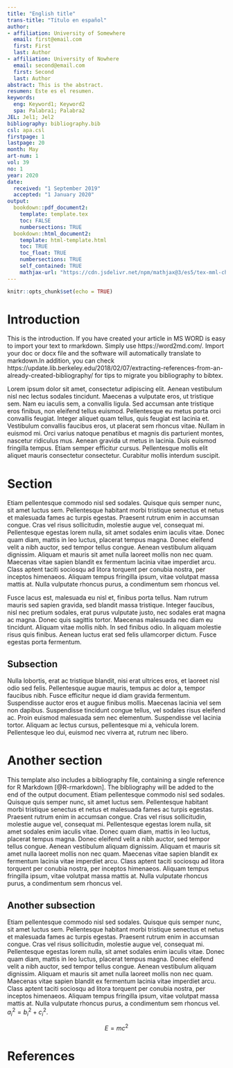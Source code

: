 ```yaml
---
title: "English title"
trans-title: "Título en español"
author:
- affiliation: University of Somewhere
  email: first@email.com
  first: First
  last: Author
- affiliation: University of Nowhere
  email: second@email.com
  first: Second
  last: Author
abstract: This is the abstract.
resumen: Este es el resumen.
keywords:
  eng: Keyword1; Keyword2
  spa: Palabra1; Palabra2
JEL: Jel1; Jel2
bibliography: bibliography.bib
csl: apa.csl
firstpage: 1
lastpage: 20
month: May
art-num: 1
vol: 39
no: 1
year: 2020
date:
  received: "1 September 2019"
  accepted: "1 January 2020"
output:
  bookdown::pdf_document2:
    template: template.tex
    toc: FALSE
    numbersections: TRUE
  bookdown::html_document2:
    template: html-template.html
    toc: TRUE
    toc_float: TRUE
    numbersections: TRUE
    self_contained: TRUE
    mathjax-url: "https://cdn.jsdelivr.net/npm/mathjax@3/es5/tex-mml-chtml.js"
---
```


```r
knitr::opts_chunk$set(echo = TRUE)
```


# Introduction {-}

This is the introduction. If you have created your article in MS WORD is easy to import your text to rmarkdown. Simply use https://word2md.com/. Import your doc or docx file and the software will automatically translate to markdown.In addition, you can check https://update.lib.berkeley.edu/2018/02/07/extracting-references-from-an-already-created-bibliography/ for tips to migrate you bibliography to bibtex.

Lorem ipsum dolor sit amet, consectetur adipiscing elit. Aenean vestibulum nisl nec lectus sodales tincidunt. Maecenas a vulputate eros, ut tristique sem. Nam eu iaculis sem, a convallis ligula. Sed accumsan ante tristique eros finibus, non eleifend tellus euismod. Pellentesque eu metus porta orci convallis feugiat. Integer aliquet quam tellus, quis feugiat est lacinia et. Vestibulum convallis faucibus eros, ut placerat sem rhoncus vitae. Nullam in euismod mi. Orci varius natoque penatibus et magnis dis parturient montes, nascetur ridiculus mus. Aenean gravida ut metus in lacinia. Duis euismod fringilla tempus. Etiam semper efficitur cursus. Pellentesque mollis elit aliquet mauris consectetur consectetur. Curabitur mollis interdum suscipit. 

# Section

Etiam pellentesque commodo nisl sed sodales. Quisque quis semper nunc, sit amet luctus sem. Pellentesque habitant morbi tristique senectus et netus et malesuada fames ac turpis egestas. Praesent rutrum enim in accumsan congue. Cras vel risus sollicitudin, molestie augue vel, consequat mi. Pellentesque egestas lorem nulla, sit amet sodales enim iaculis vitae. Donec quam diam, mattis in leo luctus, placerat tempus magna. Donec eleifend velit a nibh auctor, sed tempor tellus congue. Aenean vestibulum aliquam dignissim. Aliquam et mauris sit amet nulla laoreet mollis non nec quam. Maecenas vitae sapien blandit ex fermentum lacinia vitae imperdiet arcu. Class aptent taciti sociosqu ad litora torquent per conubia nostra, per inceptos himenaeos. Aliquam tempus fringilla ipsum, vitae volutpat massa mattis at. Nulla vulputate rhoncus purus, a condimentum sem rhoncus vel.

Fusce lacus est, malesuada eu nisl et, finibus porta tellus. Nam rutrum mauris sed sapien gravida, sed blandit massa tristique. Integer faucibus, nisl nec pretium sodales, erat purus vulputate justo, nec sodales erat magna ac magna. Donec quis sagittis tortor. Maecenas malesuada nec diam eu tincidunt. Aliquam vitae mollis nibh. In sed finibus odio. In aliquam molestie risus quis finibus. Aenean luctus erat sed felis ullamcorper dictum. Fusce egestas porta fermentum. 

## Subsection

Nulla lobortis, erat ac tristique blandit, nisi erat ultrices eros, et laoreet nisl odio sed felis. Pellentesque augue mauris, tempus ac dolor a, tempor faucibus nibh. Fusce efficitur neque id diam gravida fermentum. Suspendisse auctor eros et augue finibus mollis. Maecenas lacinia vel sem non dapibus. Suspendisse tincidunt congue tellus, vel sodales risus eleifend ac. Proin euismod malesuada sem nec elementum. Suspendisse vel lacinia tortor. Aliquam ac lectus cursus, pellentesque mi a, vehicula lorem. Pellentesque leo dui, euismod nec viverra at, rutrum nec libero. 

# Another section

This template also includes a bibliography file, containing a single reference for R Markdown [@R-rmarkdown]. The bibliography will be added to the end of the output document. Etiam pellentesque commodo nisl sed sodales. Quisque quis semper nunc, sit amet luctus sem. Pellentesque habitant morbi tristique senectus et netus et malesuada fames ac turpis egestas. Praesent rutrum enim in accumsan congue. Cras vel risus sollicitudin, molestie augue vel, consequat mi. Pellentesque egestas lorem nulla, sit amet sodales enim iaculis vitae. Donec quam diam, mattis in leo luctus, placerat tempus magna. Donec eleifend velit a nibh auctor, sed tempor tellus congue. Aenean vestibulum aliquam dignissim. Aliquam et mauris sit amet nulla laoreet mollis non nec quam. Maecenas vitae sapien blandit ex fermentum lacinia vitae imperdiet arcu. Class aptent taciti sociosqu ad litora torquent per conubia nostra, per inceptos himenaeos. Aliquam tempus fringilla ipsum, vitae volutpat massa mattis at. Nulla vulputate rhoncus purus, a condimentum sem rhoncus vel.

## Another subsection

Etiam pellentesque commodo nisl sed sodales. Quisque quis semper nunc, sit amet luctus sem. Pellentesque habitant morbi tristique senectus et netus et malesuada fames ac turpis egestas. Praesent rutrum enim in accumsan congue. Cras vel risus sollicitudin, molestie augue vel, consequat mi. Pellentesque egestas lorem nulla, sit amet sodales enim iaculis vitae. Donec quam diam, mattis in leo luctus, placerat tempus magna. Donec eleifend velit a nibh auctor, sed tempor tellus congue. Aenean vestibulum aliquam dignissim. Aliquam et mauris sit amet nulla laoreet mollis non nec quam. Maecenas vitae sapien blandit ex fermentum lacinia vitae imperdiet arcu. Class aptent taciti sociosqu ad litora torquent per conubia nostra, per inceptos himenaeos. Aliquam tempus fringilla ipsum, vitae volutpat massa mattis at. Nulla vulputate rhoncus purus, a condimentum sem rhoncus vel. $a_{i}^2=b_i^2+c_i^2$.

$$E=mc^2$$

# References
